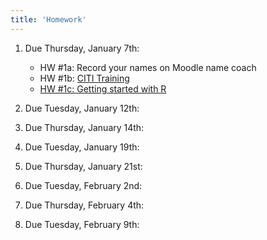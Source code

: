 ```yaml
---
title: 'Homework'
---
```

#. Due Thursday, January 7th:
    + HW #1a: Record your names on Moodle name coach
    + HW #1b: [CITI Training](HW1b_CITI-Training.pdf)
    + [HW #1c: Getting started with R](labs/intro_to_r.html)
    
#. Due Tuesday, January 12th:
    <!-- + HW #2:  -->
    
#. Due Thursday, January 14th:
    <!-- + HW #3: Review Exercises (RE) (p. 34-37), 3, 6, 9, 11, 13a, 14, 16 and 17 (see instructions directly above problems 16 and 17) -->
    
#. Due Tuesday, January 19th:
    <!-- + [HW #4: **RE Ch 2** (p. 57): 1-3, 5, 6 (but using R)](labs/homework4_W21.html) -->
  
#. Due Thursday, January 21st:
    <!-- + HW #5: **RE CH 3**: 3-4 (data in fig 3.21 on pg. 102), 12, 13, 17 -->
    
#. Due Tuesday, February 2nd:
    <!-- + [HW #6: Using software](labs/homework6_W21.html) -->
    
#. Due Thursday, February 4th:
    <!-- + HW #7: **Ch 7**: A1-A3, A6, B5-B6, C1-C3, C6-C9 -->
    
#. Due Tuesday, February 9th:
    <!-- + [HW #8: using software](labs/homework8.html) -->



